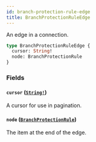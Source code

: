 ```yaml
---
id: branch-protection-rule-edge
title: BranchProtectionRuleEdge
---
```


An edge in a connection.

```graphql
type BranchProtectionRuleEdge {
  cursor: String!
  node: BranchProtectionRule
}
```

### Fields

#### `cursor` ([`String!`](/docs/api/scalars/string))

A cursor for use in pagination.

#### `node` ([`BranchProtectionRule`](/docs/api/objects/branch-protection-rule))

The item at the end of the edge.
